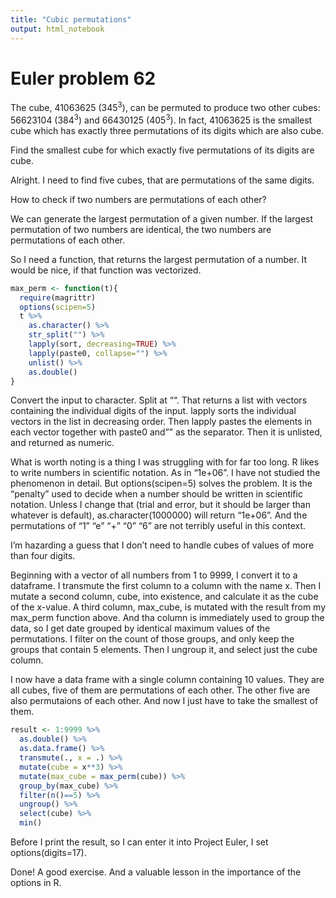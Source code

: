 ```yaml
---
title: "Cubic permutations"
output: html_notebook
---
```

# Euler problem 62

The cube, 41063625 (345^3^), can be permuted to produce two other cubes: 56623104 (384^3^) and 66430125 (405^3^). In fact, 41063625 is the smallest cube which has exactly three permutations of its digits which are also cube.

Find the smallest cube for which exactly five permutations of its digits are cube.

Alright. I need to find five cubes, that are permutations of the same digits.

How to check if two numbers are permutations of each other?

We can generate the largest permutation of a given number. If the largest permutation of two numbers are identical, the two numbers are permutations of each other.

So I need a function, that returns the largest permutation of a number. It would be nice, if that function was vectorized.

```r
max_perm <- function(t){
  require(magrittr)
  options(scipen=5)
  t %>% 
    as.character() %>% 
    str_split("") %>% 
    lapply(sort, decreasing=TRUE) %>% 
    lapply(paste0, collapse="") %>% 
    unlist() %>% 
    as.double()
}
```

Convert the input to character. Split at "". That returns a list with vectors containing the individual digits of the input. lapply sorts the individual vectors in the list in decreasing order. Then lapply pastes the elements in each vector together with paste0 and "" as the separator. Then it is unlisted, and returned as numeric.

What is worth noting is a thing I was struggling with for far too long. R likes to write numbers in scientific notation. As in "1e+06". I have not studied the phenomenon in detail. But options(scipen=5) solves the problem. It is the "penalty" used to decide when a number should be written in scientific notation. Unless I change that (trial and error, but it should be larger than whatever is default), as.character(1000000) will return "1e+06". And the permutations of "1" "e" "+" "0" "6" are not terribly useful in this context.

I'm hazarding a guess that I don't need to handle cubes of values of more than four digits. 

Beginning with a vector of all numbers from 1 to 9999, I convert it to a dataframe. I transmute the first column to a column with the name x.
Then I mutate a second column, cube, into existence, and calculate it as the cube of the x-value. A third column, max_cube, is mutated with the result from my max_perm function above. And tha column is immediately used to group the data, so I get date grouped by identical maximum values of the permutations. I filter on the count of those groups, and only keep the groups that contain 5 elements. Then I ungroup it, and select just the cube column. 

I now have a data frame with a single column containing 10 values. They are all cubes, five of them are permutations of each other. The other five are also permutaions of each other. And now I just have to take the smallest of them.


```r
result <- 1:9999 %>% 
  as.double() %>% 
  as.data.frame() %>% 
  transmute(., x = .) %>% 
  mutate(cube = x**3) %>% 
  mutate(max_cube = max_perm(cube)) %>% 
  group_by(max_cube) %>% 
  filter(n()==5) %>% 
  ungroup() %>% 
  select(cube) %>% 
  min()
```
Before I print the result, so I can enter it into Project Euler, I set options(digits=17).


Done! A good exercise. And a valuable lesson in the importance of the options in R.

